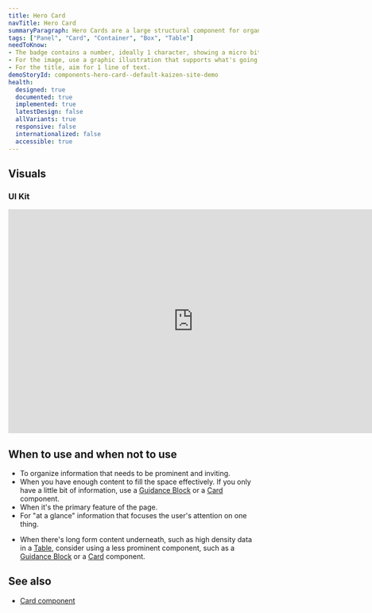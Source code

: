 ```yaml
---
title: Hero Card
navTitle: Hero Card
summaryParagraph: Hero Cards are a large structural component for organizing primary content. They are used to create visual interest and draw attention.
tags: ["Panel", "Card", "Container", "Box", "Table"]
needToKnow:
- The badge contains a number, ideally 1 character, showing a micro bit of information such as a step.
- For the image, use a graphic illustration that supports what's going on in the rest of the card.
- For the title, aim for 1 line of text.
demoStoryId: components-hero-card--default-kaizen-site-demo
health:
  designed: true
  documented: true
  implemented: true
  latestDesign: false
  allVariants: true
  responsive: false
  internationalized: false
  accessible: true
---
```



## Visuals

### UI Kit

<iframe style="border: none;" width="744" height="450" src="https://www.figma.com/embed?embed_host=share&url=https%3A%2F%2Fwww.figma.com%2Ffile%2FeZKEE5kXbEMY3lx84oz8iN%2F%25E2%259D%25A4%25EF%25B8%258F-UI-Kit-Heart%3Fnode-id%3D3568%253A941" allowfullscreen></iframe>

## When to use and when not to use

<WhenToUseAndWhenNotToUse>
<WhenToUse>

* To organize information that needs to be prominent and inviting.
* When you have enough content to fill the space effectively. If you only have a little bit of information, use a [Guidance Block](/components/guidance-block) or a [Card](/components/card) component.
* When it's the primary feature of the page.
* For "at a glance" information that focuses the user's attention on one thing.

</WhenToUse>
<WhenNotToUse>

*   When there's long form content underneath, such as high density data in a [Table](/components/table), consider using a less prominent component, such as a [Guidance Block](/components/guidance-block) or a [Card](/components/card) component.

</WhenNotToUse>
</WhenToUseAndWhenNotToUse>


## See also

*   [Card component](/components/card/)
